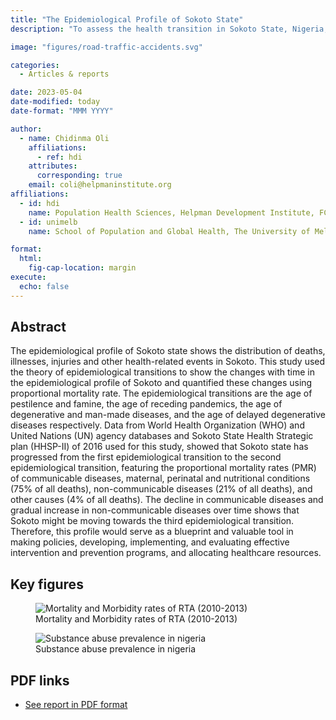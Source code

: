 ```yaml
---
title: "The Epidemiological Profile of Sokoto State"
description: "To assess the health transition in Sokoto State, Nigeria, from a phase of widespread communicable diseases to a phase of receding pandemics, while highlighting the continued significance of communicable diseases as a major cause of mortality.."

image: "figures/road-traffic-accidents.svg"

categories:
  - Articles & reports

date: 2023-05-04
date-modified: today
date-format: "MMM YYYY"

author:
  - name: Chidinma Oli
    affiliations:
      - ref: hdi
    attributes:
      corresponding: true
    email: coli@helpmaninstitute.org
affiliations:
  - id: hdi
    name: Population Health Sciences, Helpman Development Institute, FCT Abuja, Nigeria.
  - id: unimelb
    name: School of Population and Global Health, The University of Melbourne, Victoria, Australia.

format: 
  html: 
    fig-cap-location: margin
execute:
  echo: false
---
```


## Abstract

The epidemiological profile of Sokoto state shows the distribution of deaths, illnesses, injuries and other health-related events in Sokoto. This study used the theory of epidemiological transitions to show the changes with time in the epidemiological profile of Sokoto and quantified these changes using proportional mortality rate. The epidemiological transitions are the age of pestilence and famine, the age of receding pandemics, the age of degenerative and man-made diseases, and the age of delayed degenerative diseases respectively. Data from World Health Organization (WHO) and United Nations (UN) agency databases and Sokoto State Health Strategic plan (HHSP-II) of 2016 used for this study, showed that Sokoto state has progressed from the first epidemiological transition to the second epidemiological transition, featuring the proportional mortality rates (PMR) of communicable diseases, maternal, perinatal and nutritional conditions (75% of all deaths), non-communicable diseases (21% of all deaths), and other causes (4% of all deaths). The decline in communicable diseases and gradual increase in non-communicable diseases over time shows that Sokoto might be moving towards the third epidemiological transition. Therefore, this profile would serve as a blueprint and valuable tool in making policies, developing, implementing, and evaluating effective intervention and prevention programs, and allocating healthcare resources.

## Key figures

![Mortality and Morbidity rates of RTA (2010-2013)](figures/road-traffic-accidents.svg)

![Substance abuse prevalence in nigeria](figures/substance-abuse-nigeria.svg)

## PDF links

-   [See report in PDF format](sokoto-epidemiology-profile.pdf)
